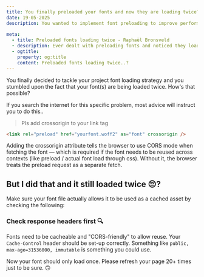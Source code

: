 ```yaml
---
title: You finally preloaded your fonts and now they are loading twice?! What the ..?
date: 19-05-2025
description: You wanted to implement font preloading to improve performance and you noticed there were 2 network calls.. what the..?
  
meta:
  - title: Preloaded fonts loading twice - Raphaël Bronsveld
  - description: Ever dealt with preloading fonts and noticed they loaded twice? Here's why.
  - ogtitle:
    property: og:title
    content: Preloaded fonts loading twice..?
---
```


You finally decided to tackle your project font loading strategy and you stumbled upon the fact that your font(s) are being loaded twice. How's that possible?

If you search the internet for this specific problem, most advice will instruct you to do this..

> Pls add crossorigin to your link tag

```html
<link rel="preload" href="yourfont.woff2" as="font" crossorigin />
```

Adding the crossorigin attribute tells the browser to use CORS mode when fetching the font — which is required if the font needs to be reused across contexts (like preload / actual font load through css). Without it, the browser treats the preload request as a separate fetch.

## But I did that and it still loaded twice 😔?
Make sure your font file actually allows it to be used as a cached asset by checking the following:

### Check response headers first 🔍

Fonts need to be cacheable and "CORS-friendly" to allow reuse. Your `Cache-Control` header should be set-up correctly. Something like `public, max-age=31536000, immutable` is something you could use.

Now your font should only load once. Please refresh your page 20+ times just to be sure. 🙃
